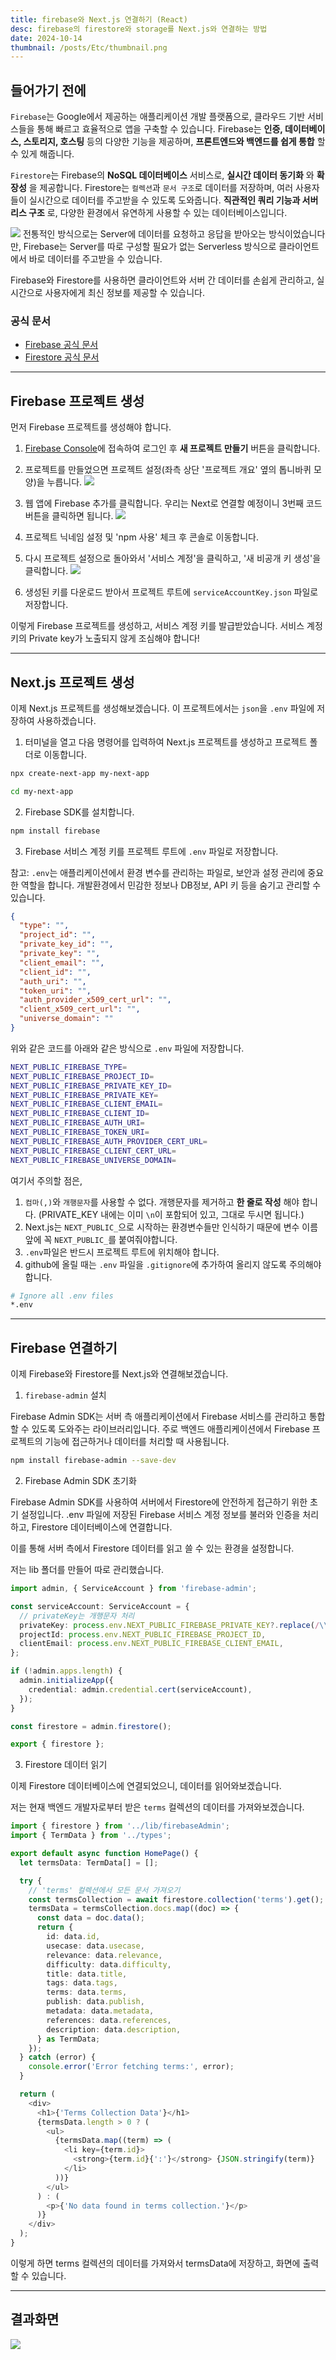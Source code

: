 ```yaml
---
title: firebase와 Next.js 연결하기 (React)
desc: firebase의 firestore와 storage를 Next.js와 연결하는 방법
date: 2024-10-14
thumbnail: /posts/Etc/thumbnail.png
---
```


## 들어가기 전에

`Firebase`는 Google에서 제공하는 애플리케이션 개발 플랫폼으로, 클라우드 기반 서비스들을 통해 빠르고 효율적으로 앱을 구축할 수 있습니다. 
Firebase는 **인증, 데이터베이스, 스토리지, 호스팅** 등의 다양한 기능을 제공하며, **프론트엔드와 백엔드를 쉽게 통합** 할 수 있게 해줍니다.

`Firestore`는 Firebase의 **NoSQL 데이터베이스** 서비스로, **실시간 데이터 동기화** 와 **확장성** 을 제공합니다. 
Firestore는 `컬렉션`과 `문서 구조`로 데이터를 저장하며, 여러 사용자들이 실시간으로 데이터를 주고받을 수 있도록 도와줍니다. 
**직관적인 쿼리 기능과 서버리스 구조** 로, 다양한 환경에서 유연하게 사용할 수 있는 데이터베이스입니다.

![](/posts/Etc/01.png)
전통적인 방식으로는 Server에 데이터를 요청하고 응답을 받아오는 방식이었습니다만, 
Firebase는 Server를 따로 구성할 필요가 없는 Serverless 방식으로 클라이언트에서 바로 데이터를 주고받을 수 있습니다.

Firebase와 Firestore를 사용하면 클라이언트와 서버 간 데이터를 손쉽게 관리하고, 실시간으로 사용자에게 최신 정보를 제공할 수 있습니다.

### 공식 문서

- [Firebase 공식 문서](https://firebase.google.com/docs)
- [Firestore 공식 문서](https://firebase.google.com/docs/firestore)

---

## Firebase 프로젝트 생성

먼저 Firebase 프로젝트를 생성해야 합니다.

1. [Firebase Console](https://console.firebase.google.com/)에 접속하여 로그인 후 **새 프로젝트 만들기** 버튼을 클릭합니다.

2. 프로젝트를 만들었으면 프로젝트 설정(좌측 상단 '프로젝트 개요' 옆의 톱니바퀴 모양)을 누릅니다.
![](/posts/Etc/02.png)

3. 웹 앱에 Firebase 추가를 클릭합니다. 우리는 Next로 연결할 예정이니 3번째 코드 버튼을 클릭하면 됩니다.
![](/posts/Etc/03.png)

4. 프로젝트 닉네임 설정 및 'npm 사용' 체크 후 콘솔로 이동합니다.

5. 다시 프로젝트 설정으로 돌아와서 '서비스 계정'을 클릭하고, '새 비공개 키 생성'을 클릭합니다.
![](/posts/Etc/04.png)

6. 생성된 키를 다운로드 받아서 프로젝트 루트에 `serviceAccountKey.json` 파일로 저장합니다.

이렇게 Firebase 프로젝트를 생성하고, 서비스 계정 키를 발급받았습니다. 서비스 계정 키의 Private key가 노출되지 않게 조심해야 합니다!

---

## Next.js 프로젝트 생성

이제 Next.js 프로젝트를 생성해보겠습니다. 이 프로젝트에서는 `json`을 `.env` 파일에 저장하여 사용하겠습니다.

1. 터미널을 열고 다음 명령어를 입력하여 Next.js 프로젝트를 생성하고 프로젝트 폴더로 이동합니다.

```bash
npx create-next-app my-next-app
```

```bash
cd my-next-app
```

2. Firebase SDK를 설치합니다.

```bash
npm install firebase
```

3. Firebase 서비스 계정 키를 프로젝트 루트에 `.env` 파일로 저장합니다.

참고: `.env`는 애플리케이션에서 환경 변수를 관리하는 파일로, 보안과 설정 관리에 중요한 역할을 합니다. 
개발환경에서 민감한 정보나 DB정보, API 키 등을 숨기고 관리할 수 있습니다.

```json title="serviceAccoundKey.json"
{
  "type": "",
  "project_id": "",
  "private_key_id": "",
  "private_key": "",
  "client_email": "",
  "client_id": "",
  "auth_uri": "",
  "token_uri": "",
  "auth_provider_x509_cert_url": "",
  "client_x509_cert_url": "",
  "universe_domain": ""
}
```
위와 같은 코드를 아래와 같은 방식으로 `.env` 파일에 저장합니다.

```bash title=".env"
NEXT_PUBLIC_FIREBASE_TYPE=
NEXT_PUBLIC_FIREBASE_PROJECT_ID=
NEXT_PUBLIC_FIREBASE_PRIVATE_KEY_ID=
NEXT_PUBLIC_FIREBASE_PRIVATE_KEY=
NEXT_PUBLIC_FIREBASE_CLIENT_EMAIL=
NEXT_PUBLIC_FIREBASE_CLIENT_ID=
NEXT_PUBLIC_FIREBASE_AUTH_URI=
NEXT_PUBLIC_FIREBASE_TOKEN_URI=
NEXT_PUBLIC_FIREBASE_AUTH_PROVIDER_CERT_URL=
NEXT_PUBLIC_FIREBASE_CLIENT_CERT_URL=
NEXT_PUBLIC_FIREBASE_UNIVERSE_DOMAIN=
```

여기서 주의할 점은,

1. `컴마(,)`와 `개행문자`를 사용할 수 없다. 개행문자를 제거하고 **한 줄로 작성** 해야 합니다. (PRIVATE_KEY 내에는 이미 `\n`이 포함되어 있고, 그대로 두시면 됩니다.)
2. Next.js는 `NEXT_PUBLIC_`으로 시작하는 환경변수들만 인식하기 때문에 변수 이름 앞에 꼭 `NEXT_PUBLIC_`를 붙여줘야합니다.
3. `.env`파일은 반드시 프로젝트 루트에 위치해야 합니다.
4. github에 올릴 때는 `.env` 파일을 `.gitignore`에 추가하여 올리지 않도록 주의해야 합니다.

```bash title=".gitignore"
# Ignore all .env files
*.env
```

---

## Firebase 연결하기

이제 Firebase와 Firestore를 Next.js와 연결해보겠습니다.

1. `firebase-admin` 설치

Firebase Admin SDK는 서버 측 애플리케이션에서 Firebase 서비스를 관리하고 통합할 수 있도록 도와주는 라이브러리입니다. 
주로 백엔드 애플리케이션에서 Firebase 프로젝트의 기능에 접근하거나 데이터를 처리할 때 사용됩니다.

```bash
npm install firebase-admin --save-dev
```

2. Firebase Admin SDK 초기화

Firebase Admin SDK를 사용하여 서버에서 Firestore에 안전하게 접근하기 위한 초기 설정입니다. 
.env 파일에 저장된 Firebase 서비스 계정 정보를 불러와 인증을 처리하고, Firestore 데이터베이스에 연결합니다. 

이를 통해 서버 측에서 Firestore 데이터를 읽고 쓸 수 있는 환경을 설정합니다.

저는 lib 폴더를 만들어 따로 관리했습니다.

```ts title="/src/lib/firebaseAdmin.ts" {showLineNumbers}
import admin, { ServiceAccount } from 'firebase-admin';

const serviceAccount: ServiceAccount = {
  // privateKey는 개행문자 처리
  privateKey: process.env.NEXT_PUBLIC_FIREBASE_PRIVATE_KEY?.replace(/\\n/g, '\n'),
  projectId: process.env.NEXT_PUBLIC_FIREBASE_PROJECT_ID,
  clientEmail: process.env.NEXT_PUBLIC_FIREBASE_CLIENT_EMAIL,
};

if (!admin.apps.length) {
  admin.initializeApp({
    credential: admin.credential.cert(serviceAccount),
  });
}

const firestore = admin.firestore();

export { firestore };
```

3. Firestore 데이터 읽기

이제 Firestore 데이터베이스에 연결되었으니, 데이터를 읽어와보겠습니다.

저는 현재 백엔드 개발자로부터 받은 `terms` 컬렉션의 데이터를 가져와보겠습니다.

```ts title="/src/app/page.tsx" {showLineNumbers} {1, 9}
import { firestore } from '../lib/firebaseAdmin';
import { TermData } from '../types';

export default async function HomePage() {
  let termsData: TermData[] = [];

  try {
    // 'terms' 컬렉션에서 모든 문서 가져오기
    const termsCollection = await firestore.collection('terms').get();
    termsData = termsCollection.docs.map((doc) => {
      const data = doc.data();
      return {
        id: data.id,
        usecase: data.usecase,
        relevance: data.relevance,
        difficulty: data.difficulty,
        title: data.title,
        tags: data.tags,
        terms: data.terms,
        publish: data.publish,
        metadata: data.metadata,
        references: data.references,
        description: data.description,
      } as TermData;
    });
  } catch (error) {
    console.error('Error fetching terms:', error);
  }

  return (
    <div>
      <h1>{'Terms Collection Data'}</h1>
      {termsData.length > 0 ? (
        <ul>
          {termsData.map((term) => (
            <li key={term.id}>
              <strong>{term.id}{':'}</strong> {JSON.stringify(term)}
            </li>
          ))}
        </ul>
      ) : (
        <p>{'No data found in terms collection.'}</p>
      )}
    </div>
  );
}
```

이렇게 하면 terms 컬렉션의 데이터를 가져와서 termsData에 저장하고, 화면에 출력할 수 있습니다.

---

## 결과화면

![](/posts/Etc/05.png)




